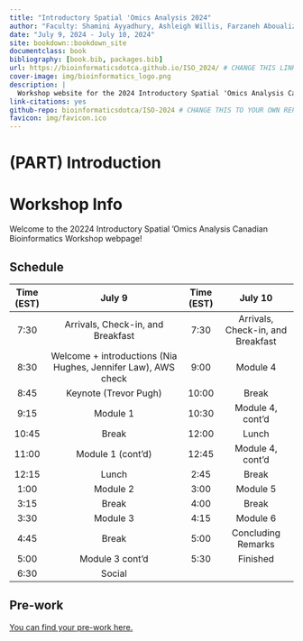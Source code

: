 ```yaml
--- 
title: "Introductory Spatial 'Omics Analysis 2024"
author: "Faculty: Shamini Ayyadhury, Ashleigh Willis, Farzaneh Aboualizadeh, Melanie Peralta, Trevor Pugh, Nia Hughes, and Jennifer Law"
date: "July 9, 2024 - July 10, 2024"
site: bookdown::bookdown_site
documentclass: book
bibliography: [book.bib, packages.bib]
url: https://bioinformaticsdotca.github.io/ISO_2024/ # CHANGE THIS LINK TO YOUR LANDING PAGE LINK
cover-image: img/bioinformatics_logo.png
description: |
  Workshop website for the 2024 Introductory Spatial 'Omics Analysis Canadian Bioinformatics Workshop
link-citations: yes
github-repo: bioinformaticsdotca/ISO-2024 # CHANGE THIS TO YOUR OWN REPO
favicon: img/favicon.ico
---
```


# (PART) Introduction {-}

# Workshop Info

Welcome to the 20224 Introductory Spatial 'Omics Analysis Canadian Bioinformatics Workshop webpage!  

## Schedule

| **Time (EST)** |                    **July 9**                    | **Time (EST)** |      **July 10**     |
|:--------------:|:-------------------------------------------------------------:|:--------------:|:---------------------------------:|
|      7:30      |               Arrivals, Check-in, and Breakfast               |      7:30      | Arrivals, Check-in, and Breakfast |
|      8:30      | Welcome + introductions (Nia Hughes, Jennifer Law), AWS check |      9:00      |              Module 4             |
|      8:45      |                     Keynote (Trevor Pugh)                     |      10:00     |               Break               |
|      9:15      |                            Module 1                           |      10:30     |          Module 4, cont’d         |
|      10:45     |                             Break                             |      12:00     |               Lunch               |
|      11:00     |                       Module 1 (cont’d)                       |      12:45     |          Module 4, cont’d         |
|      12:15     |                             Lunch                             |      2:45      |               Break               |
|      1:00      |                            Module 2                           |      3:00      |              Module 5             |
|      3:15      |                             Break                             |      4:00      |               Break               |
|      3:30      |                            Module 3                           |      4:15      |              Module 6             |
|      4:45      |                             Break                             |      5:00      |         Concluding Remarks        |
|      5:00      |                        Module 3 cont’d                        |      5:30      |              Finished             |
|      6:30      |                             Social                            |                |                                   |

## Pre-work

[You can find your pre-work here.](https://docs.google.com/forms/d/e/1FAIpQLSfumnxX1DmuJ9Ve8veUzTAxzwS7eKyA8DilyO7fUoHK_U4U1w/viewform)
